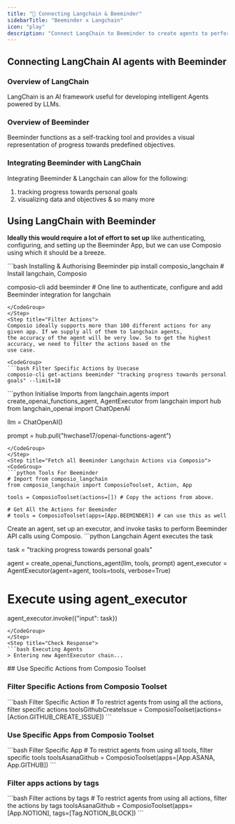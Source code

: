 ```yaml
---
title: "🚀 Connecting Langchain & Beeminder"
sidebarTitle: "Beeminder x Langchain"
icon: "play"
description: "Connect LangChain to Beeminder to create agents to perform tasks using natural language"
---
```


## Connecting LangChain AI agents with Beeminder

### Overview of LangChain

LangChain is an AI framework useful for developing intelligent Agents powered by LLMs.

### Overview of Beeminder

Beeminder functions as a self-tracking tool and provides a visual representation of progress towards predefined objectives.

### Integrating Beeminder with LangChain

Integrating Beeminder & Langchain can allow for the following:

1. tracking progress towards personal goals
2. visualizing data and objectives
& so many more

## Using LangChain with Beeminder

<Steps>
<Step title="Setting Up the Environment">

**Ideally this would require a lot of effort to set up** like authenticating, configuring, and setting up the Beeminder App, but we can use Composio using which it should be a breeze.

<CodeGroup>
```bash Installing & Authorising Beeminder
pip install composio_langchain # Install langchain, Composio 

composio-cli add beeminder # One line to authenticate, configure and add Beeminder integration for langchain
```
</CodeGroup>
</Step>
<Step title="Filter Actions">
Composio ideally supports more than 100 different actions for any given app. If we supply all of them to langchain agents, 
the accuracy of the agent will be very low. So to get the highest accuracy, we need to filter the actions based on the 
use case.

<CodeGroup>
```bash Filter Specific Actions by Usecase
composio-cli get-actions beeminder "tracking progress towards personal goals" --limit=10
```
</CodeGroup>

</Step>
<Step title="Import Base Packages">

<CodeGroup>
```python Initialise Imports
from langchain.agents import create_openai_functions_agent, AgentExecutor
from langchain import hub
from langchain_openai import ChatOpenAI


llm = ChatOpenAI()

prompt = hub.pull("hwchase17/openai-functions-agent")
```
</CodeGroup>
</Step>
<Step title="Fetch all Beeminder Langchain Actions via Composio">
<CodeGroup>
```python Tools For Beeminder
# Import from composio_langchain
from composio_langchain import ComposioToolset, Action, App

tools = ComposioToolset(actions=[]) # Copy the actions from above. 

# Get All the Actions for Beeminder
# tools = ComposioToolset(apps=[App.BEEMINDER]) # can use this as well
```
</CodeGroup>
</Step>
<Step title="Execute the Agent">
Create an agent, set up an executor, and invoke tasks to perform Beeminder API calls using Composio. 
<CodeGroup>
```python Langchain Agent executes the task

task = "tracking progress towards personal goals"

agent = create_openai_functions_agent(llm, tools, prompt)
agent_executor = AgentExecutor(agent=agent, tools=tools, verbose=True)

# Execute using agent_executor
agent_executor.invoke({"input": task})
```
</CodeGroup>
</Step>
<Step title="Check Response">
```bash Executing Agents
> Entering new AgentExecutor chain...
```
</Step>
</Steps>
## Use Specific Actions from Composio Toolset

### Filter Specific Actions from Composio Toolset

<CodeGroup>
```bash Filter Specific Action
# To restrict agents from using all the actions, filter specific actions
toolsGithubCreateIssue = ComposioToolset(actions=[Action.GITHUB_CREATE_ISSUE])
```
</CodeGroup>

### Use Specific Apps from Composio Toolset
<CodeGroup>
```bash Filter Specific App
# To restrict agents from using all tools, filter specific tools
toolsAsanaGithub = ComposioToolset(apps=[App.ASANA, App.GITHUB])
```
</CodeGroup>

### Filter apps actions by tags 
<CodeGroup>
```bash Filter actions by tags
# To restrict agents from using all actions, filter the actions by tags
toolsAsanaGithub = ComposioToolset(apps=[App.NOTION], tags=[Tag.NOTION_BLOCK])
```
</CodeGroup>

